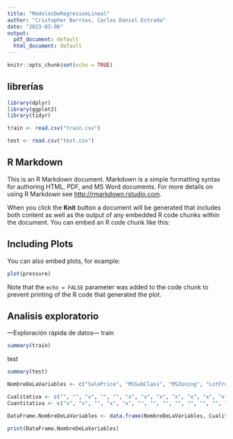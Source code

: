 ```yaml
---
title: "ModelosDeRegresionLineal"
author: "Cristopher Barrios, Carlos Daniel Estrada"
date: "2023-03-06"
output:
  pdf_document: default
  html_document: default
---
```


```r
knitr::opts_chunk$set(echo = TRUE)
```

## librerías
```r
library(dplyr)
library(ggplot2)
library(tidyr)

train <- read.csv("train.csv")

test <- read.csv("test.csv")

```

## R Markdown

This is an R Markdown document. Markdown is a simple formatting syntax for authoring HTML, PDF, and MS Word documents. For more details on using R Markdown see <http://rmarkdown.rstudio.com>.

When you click the **Knit** button a document will be generated that includes both content as well as the output of any embedded R code chunks within the document. You can embed an R code chunk like this:


## Including Plots

You can also embed plots, for example:

```r
plot(pressure)
```

Note that the `echo = FALSE` parameter was added to the code chunk to prevent printing of the R code that generated the plot.

## Analisis exploratorio

---Exploración rápida de datos---
train
```r
summary(train)
```
test
```r
summary(test)

```

```r
NombreDeLaVariables <- c("SalePrice", "MSSubClass", "MSZoning", "LotFrontage", "LotArea", "Street", "Alley", "LotShape", "LandContour", "Utilities", "LotConfig", "LandSlope", "Neighborhood", "Condition1", "Condition2", "BldgType", "HouseStyle", "OverallQual", "OverallCond", "YearBuilt", "YearBuilt", "RoofStyle", "RoofMatl", "Exterior1st", "Exterior2nd", "MasVnrType", "MasVnrArea","ExterQual","ExterCond","Foundation","BsmtQual","BsmtCond","BsmtExposure","BsmtFinType1","BsmtFinSF1","BsmtFinType2","BsmtFinSF2","BsmtUnfSF","TotalBsmtSF","Heating","HeatingQC","CentralAir","Electrical","1stFlrSF","2ndFlrSF","LowQualFinSF","GrLivArea","BsmtFullBath","BsmtHalfBath","FullBath","HalfBath","Bedroom","Kitchen","KitchenQual","TotRmsAbvGrd","Functional","Fireplaces","FireplaceQu","GarageType","GarageYrBlt","GarageFinish","GarageCars","GarageArea","GarageQual","GarageCond","PavedDrive","WoodDeckSF","OpenPorchSF","EnclosedPorch","3SsnPorch","ScreenPorch","PoolArea","PoolQC","Fence","MiscFeature","MiscVal","MoSold","YrSold","SaleType","SaleCondition")

Cualitativa <- c("", "", "x", "", "", "x", "x", "x", "x", "x", "x", "x", "x", "x", "x", "x", "x", "", "", "", "", "", "x", "x", "x", "x", "", "x", "x", "x", "x", "x", "x", "x", "x", "", "", "", "x", "x", "x", "x", "", "", "", "", "", "", "", "", "", "", "", "", "", "", "", "", "", "", "", "", "", "", "", "", "", "", "", "", "", "", "", "", "", "", "", "", "", "")
Cuantitativa <- c("x", "x", "", "x", "x", "", "", "", "", "", "", "", "", "", "", "", "", "x", "x9", "x", "x", "", "", "", "", "", "x", "", "", "", "", "", "", "", "", "x", "x", "x", "", "", "", "", "x", "x", "x", "x", "x", "x7", "x", "xs", "", "", "", "", "", "", "", "", "", "", "", "", "", "", "", "", "", "", "", "", "", "", "", "", "", "", "", "", "", "")

DataFrame.NombreDeLaVariables <- data.frame(NombreDeLaVariables, Cualitativa,Cuantitativa)

print(DataFrame.NombreDeLaVariables)

```
